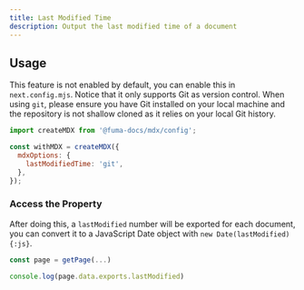 ```yaml
---
title: Last Modified Time
description: Output the last modified time of a document
---
```


## Usage

This feature is not enabled by default, you can enable this in `next.config.mjs`. Notice that it only supports Git as version control.
When using `git`, please ensure you have Git installed on your local machine and the repository is not shallow cloned as it relies on your local Git history.

```js {3}
import createMDX from '@fuma-docs/mdx/config';

const withMDX = createMDX({
  mdxOptions: {
    lastModifiedTime: 'git',
  },
});
```

### Access the Property

After doing this, a `lastModified` number will be exported for each document, you can convert it to a JavaScript Date object with `new Date(lastModified){:js}`.

```js
const page = getPage(...)

console.log(page.data.exports.lastModified)
```
